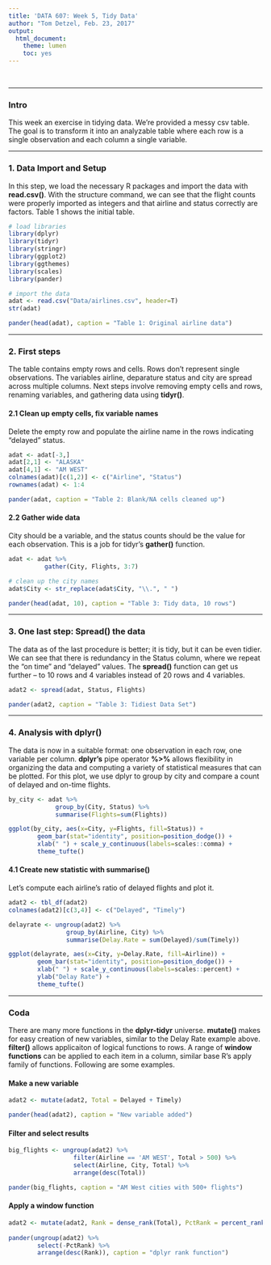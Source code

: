 ```yaml
---
title: 'DATA 607: Week 5, Tidy Data'
author: "Tom Detzel, Feb. 23, 2017"
output:
  html_document:
    theme: lumen
    toc: yes
---
```


<br>

***

### Intro
This week an exercise in tidying data. We're provided a messy csv table. The goal is to transform it into an analyzable table where each row is a single observation and each column a single variable.  
  

***

### 1. Data Import and Setup
In this step, we load the necessary R packages and import the data with **read.csv()**. With the structure command, we can see that the flight counts were properly imported as integers and that airline and status correctly are factors. Table 1 shows the initial table.

```r

# load libraries
library(dplyr)
library(tidyr)
library(stringr)
library(ggplot2)
library(ggthemes)
library(scales)
library(pander)

# import the data
adat <- read.csv("Data/airlines.csv", header=T)
str(adat)
```

```r

pander(head(adat), caption = "Table 1: Original airline data")

```


***
### 2. First steps  
The table contains empty rows and cells. Rows don't represent single observations. The variables airline, deparature status and city are spread across multiple columns. Next steps involve removing empty cells and rows, renaming variables, and gathering data using **tidyr()**. 

#### 2.1 Clean up empty cells, fix variable names
Delete the empty row and populate the airline name in the rows indicating "delayed" status.

```r

adat <- adat[-3,]
adat[2,1] <- "ALASKA"
adat[4,1] <- "AM WEST"
colnames(adat)[c(1,2)] <- c("Airline", "Status")
rownames(adat) <- 1:4

pander(adat, caption = "Table 2: Blank/NA cells cleaned up")
```

#### 2.2 Gather wide data  
City should be a variable, and the status counts should be the value for each observation. This is a job for tidyr's **gather()** function.  
  
```r

adat <- adat %>%
          gather(City, Flights, 3:7)

# clean up the city names
adat$City <- str_replace(adat$City, "\\.", " ")

pander(head(adat, 10), caption = "Table 3: Tidy data, 10 rows")

```
  
***  

### 3. One last step: Spread() the data
The data as of the last procedure is better; it is tidy, but it can be even tidier. We can see that there is redundancy in the Status column, where we repeat the "on time" and "delayed" values. The **spread()** function can get us further -- to 10 rows and 4 variables instead of 20 rows and 4 variables.

```r

adat2 <- spread(adat, Status, Flights)

pander(adat2, caption = "Table 3: Tidiest Data Set")

```

***

### 4. Analysis with dplyr()
The data is now in a suitable format: one observation in each row, one variable per column. **dplyr's** pipe operator **%>%** allows flexibility in organizing the data and computing a variety of statistical measures that can be plotted. For this plot, we use dplyr to group by city and compare a count of delayed and on-time flights. 

```r

by_city <- adat %>%
             group_by(City, Status) %>%
             summarise(Flights=sum(Flights))

ggplot(by_city, aes(x=City, y=Flights, fill=Status)) +
        geom_bar(stat="identity", position=position_dodge()) +
        xlab(" ") + scale_y_continuous(labels=scales::comma) +
        theme_tufte()

```

#### 4.1 Create new statistic with summarise()
Let's compute each airline's ratio of delayed flights and plot it. 

```r

adat2 <- tbl_df(adat2)
colnames(adat2)[c(3,4)] <- c("Delayed", "Timely")

delayrate <- ungroup(adat2) %>% 
                group_by(Airline, City) %>% 
                summarise(Delay.Rate = sum(Delayed)/sum(Timely))

ggplot(delayrate, aes(x=City, y=Delay.Rate, fill=Airline)) +
        geom_bar(stat="identity", position=position_dodge()) +
        xlab(" ") + scale_y_continuous(labels=scales::percent) +
        ylab("Delay Rate") +
        theme_tufte()


```

***

### Coda

There are many more functions in the **dplyr-tidyr** universe. **mutate()** makes for easy creation of new variables, similar to the Delay Rate example above. **filter()** allows applicaiton of logical functions to rows. A range of **window functions** can be applied to each item in a column, similar base R's apply family of functions. Following are some examples.  

#### Make a new variable
```r

adat2 <- mutate(adat2, Total = Delayed + Timely)

pander(head(adat2), caption = "New variable added")

```

#### Filter and select results

```r

big_flights <- ungroup(adat2) %>% 
                  filter(Airline == 'AM WEST', Total > 500) %>% 
                  select(Airline, City, Total) %>% 
                  arrange(desc(Total))

pander(big_flights, caption = "AM West cities with 500+ flights") 

```

#### Apply a window function

```r

adat2 <- mutate(adat2, Rank = dense_rank(Total), PctRank = percent_rank(Total))
  
pander(ungroup(adat2) %>% 
        select(-PctRank) %>% 
        arrange(desc(Rank)), caption = "dplyr rank function")

```


